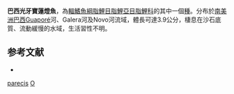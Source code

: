 {{Speciesbox 
| taxon = Odontostilbe parecis
| status = NE
| status_system = IUCN3.1
| authority = [[Bührnheim|Bührnheim]] & [[Malabarba|Malabarba]], 2006
| synonyms = 
}}
'''巴西光牙寶蓮燈魚'''，為[[輻鰭魚綱|輻鰭魚綱]][[脂鯉目|脂鯉目]][[脂鯉亞目|脂鯉亞目]][[脂鯉科|脂鯉科]]的其中一個[[種|種]]。分布於[[南美洲|南美洲]][[巴西|巴西]]Guaporé河、Galera河及Novo河流域，體長可達3.9公分，棲息在沙石底質、流動緩慢的水域，生活習性不明。

==参考文献==
{{refbegin}}
*{{FishBase_species|genus=Odontostilbe|species=parecis|year=2014|month=1}}
{{refend}}

{{Taxonbar|from=Q6414735}}

[[Category:光牙寶蓮燈魚屬|parecis]]
[[Category:2006年描述的鱼类|O]]

{{魚類小作品}}